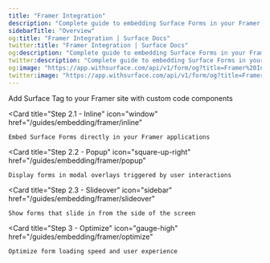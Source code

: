 ```yaml
---
title: "Framer Integration"
description: "Complete guide to embedding Surface Forms in your Framer site"
sidebarTitle: "Overview"
og:title: "Framer Integration | Surface Docs"
twitter:title: "Framer Integration | Surface Docs"
og:description: "Complete guide to embedding Surface Forms in your Framer site"
twitter:description: "Complete guide to embedding Surface Forms in your Framer site"
og:image: "https://app.withsurface.com/api/v1/form/og?title=Framer%20Integration"
twitter:image: "https://app.withsurface.com/api/v1/form/og?title=Framer%20Integration"
---
```



<CardGroup cols={2}>
  <Card
    title="Step 1 - Embedding Surface Tag"
    icon="code"
    href="/guides/embedding/framer/embedding"
  >
    Add Surface Tag to your Framer site with custom code components
  </Card>

  <Card
    title="Step 2.1 - Inline"
    icon="window"
    href="/guides/embedding/framer/inline"
  >
    Embed Surface Forms directly in your Framer applications
  </Card>

  <Card
    title="Step 2.2 - Popup"
    icon="square-up-right"
    href="/guides/embedding/framer/popup"
  >
    Display forms in modal overlays triggered by user interactions
  </Card>

  <Card
    title="Step 2.3 - Slideover"
    icon="sidebar"
    href="/guides/embedding/framer/slideover"
  >
    Show forms that slide in from the side of the screen
  </Card>

  <Card
    title="Step 3 - Optimize"
    icon="gauge-high"
    href="/guides/embedding/framer/optimize"
  >
    Optimize form loading speed and user experience
  </Card>
</CardGroup>
